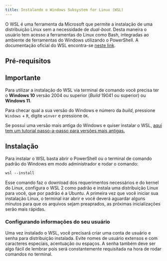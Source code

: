 ```yaml
---
title: Instalando o Windows Subsystem for Linux (WSL)
---
```


O WSL é uma ferramenta da Microsoft que permite a instalação de uma distribuição Linux sem a necessidade de *dual-boot*. Desta maneira o usuário tem acesso a ferramentas do Linux como Bash, integradas ao ambiente de ferramentas do Windows utilizando o PowerShell. A documentação oficial do WSL encontra-se [neste link](https://docs.microsoft.com/en-us/windows/wsl/install).

## Pré-requisitos {#precheck}

::: callout-note
## Importante

Para utilizar a instalação do WSL via terminal de comando você precisa ter o **Windows 10** versão 2004 ou superior (*Build* 19041 ou superior) ou **Windows 11**.

Para checar qual a sua versão do Windows e número da *build*, pressione `Windows` + `R`, digite `winver` e pressione `OK`.

Se possui uma versão mais antiga do Windows e quiser instalar o WSL, [aqui tem um tutorial passo-a-passo para versões mais antigas.](https://docs.microsoft.com/en-us/windows/wsl/install-manual)
:::

## Instalação

Para instalar o WSL basta abrir o PowerShell ou o terminal de comando padrão do Windows em modo administrador e rodar o comando:

```default
wsl --install
```

Esse comando faz o download dos requerimentos necessários e do kernel do Linux, configura o WSL 2 como padrão e instala uma distribuição Linux para você, que por padrão é a Ubuntu. A primeira vez que você iniciar sua instalação Linux, o terminal irar abrir e você deverá aguardar alguns minutos para que os arquivos sejam preaprados, as próximas inicializações serão mais rápidas.

### Configurando informações do seu usuário

Uma vez instalado o WSL, você precisará criar uma conta de usuário e senha para distribuição instalada. Evite nomes de usuário extensos e com caracteres especiais, acentuação ou espaços. A senha também deve ser algo fácil de lembrar pois será constantemente requisitada na hora de rodar comandos no terminal.
